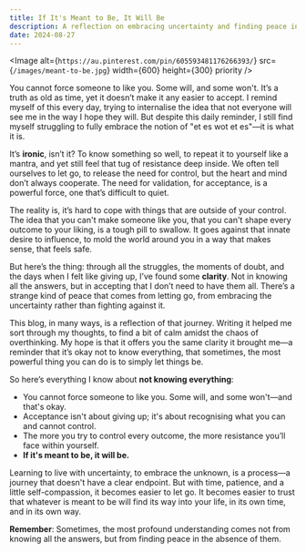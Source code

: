 ```yaml
---
title: If It's Meant to Be, It Will Be
description: A reflection on embracing uncertainty and finding peace in letting go.
date: 2024-08-27
---
```


<Image
  alt={`https://au.pinterest.com/pin/605593481176266393/`}
  src={`/images/meant-to-be.jpg`}
  width={600}
  height={300}
  priority
/>

You cannot force someone to like you. Some will, and some won't. It’s a truth as old as time, yet it doesn’t make it any easier to accept. I remind myself of this every day, trying to internalise the idea that not everyone will see me in the way I hope they will. But despite this daily reminder, I still find myself struggling to fully embrace the notion of "et es wot et es"—it is what it is.

It’s **ironic**, isn’t it? To know something so well, to repeat it to yourself like a mantra, and yet still feel that tug of resistance deep inside. We often tell ourselves to let go, to release the need for control, but the heart and mind don’t always cooperate. The need for validation, for acceptance, is a powerful force, one that’s difficult to quiet.

The reality is, it’s hard to cope with things that are outside of your control. The idea that you can't make someone like you, that you can't shape every outcome to your liking, is a tough pill to swallow. It goes against that innate desire to influence, to mold the world around you in a way that makes sense, that feels safe.

But here’s the thing: through all the struggles, the moments of doubt, and the days when I felt like giving up, I’ve found some **clarity**. Not in knowing all the answers, but in accepting that I don’t need to have them all. There’s a strange kind of peace that comes from letting go, from embracing the uncertainty rather than fighting against it.

This blog, in many ways, is a reflection of that journey. Writing it helped me sort through my thoughts, to find a bit of calm amidst the chaos of overthinking. My hope is that it offers you the same clarity it brought me—a reminder that it’s okay not to know everything, that sometimes, the most powerful thing you can do is to simply let things be.

So here’s everything I know about **not knowing everything**:

- You cannot force someone to like you. Some will, and some won't—and that's okay.
- Acceptance isn't about giving up; it's about recognising what you can and cannot control.
- The more you try to control every outcome, the more resistance you’ll face within yourself.
- **If it's meant to be, it will be.**

Learning to live with uncertainty, to embrace the unknown, is a process—a journey that doesn't have a clear endpoint. But with time, patience, and a little self-compassion, it becomes easier to let go. It becomes easier to trust that whatever is meant to be will find its way into your life, in its own time, and in its own way.

**Remember**: Sometimes, the most profound understanding comes not from knowing all the answers, but from finding peace in the absence of them.
